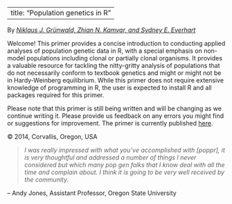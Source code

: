 
---
title: "Population genetics in R"
---

By [*Niklaus J. Gr&uuml;nwald, Zhian N. Kamvar, and Sydney E. Everhart*](Authors.html)

Welcome! This primer provides a concise introduction to conducting applied analyses of population genetic data in R, with a special emphasis on non-model populations including clonal or partially clonal organisms. It provides a valuable resource for tackling the nitty-gritty analysis of populations that do not necessarily conform to textbook genetics and might or might not be in Hardy-Weinberg equilibrium. While this primer does not require extensive knowledge of programming in R, the user is expected to install R and all packages required for this primer. 

Please note that this primer is still being written and will be changing as we continue writing it. Please provide us feedback on any errors you might find or suggestions for improvement. The primer is currently published [here](http://grunwaldlab.github.io/Population_Genetics_in_R/).

&copy; 2014, Corvallis, Oregon, USA

>*I was really impressed with what you've accomplished with [poppr], it is very thoughtful and addressed a number of things I never considered but which many pop gen folks that I know deal with all the time and complain about.  I think it is going to be very well received by the community.* 

-- Andy Jones, Assistant Professor, Oregon State University

